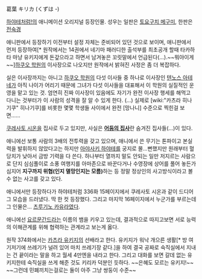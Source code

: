 葛葉 キリカ (くずは -)

[[하야테처럼!]]의 애니메이션 오리지널 등장인물. 성우는 일판은 [[토요구치 메구미]], 한판은 [[전숙경]]

애니판에서 등장하기 이전부터 설정 자체는 준비되어 있던 것으로 보이며, 애니판에서 먼저 등장하여[* 원작에서는 14권에서 네기마 패러디한 출석부를 최초공개 할때 타카하타 마냥 유키지에게 돈갚으라고 하면서 남겨놓은 꼬릿말에서 언급된다(...).~~뭐야이게~~][[하쿠오 학원]]의 이사장으로 나오지만 원작에서 밝혀진 사정은 좀 더 복잡하다.

실은 이사장까지는 아니고 [[하쿠오 학원]]의 다섯 이사들 중 하나로 이사장인 [[텐노스 아테네]]가 아직 나이가 어리기 때문에 그녀가 다섯 이사들을 대표해서 이 학원의 실질적인 운영을 맡고 있는 것. 엄연히 진짜 이사장이 있음에도 자기가 완전 이사장 행세를 해먹고 다니는 것부터가 이 사람의 성격을 잘 알 수 있게 한다. (...) 실제로 [wiki:"카츠라 히나기쿠" 히나기쿠]를 비롯한 몇몇 학생들 사이에서 완전 [망나니] 수준으로 찍힌걸 보면......

[[쿠레사토 시온]]을 집사로 두고 있지만, 사실은 '''[[어둠의 집사]]'''란 숨겨진 집사들(...)이 있다.

애니에선 보통 사람의 3배의 전투력을 갖고 있으며, 애니에서 쓴 무기는 톤파이고 본실력을 발휘하지 않았다고는 하지만 [[아야사키 하야테]]를 궁지로 몰...뻔했지만 원래부터 혈당치가 낮아서 금방 기력을 다 쓴다. 하나부터 열까지 말도 안되는 일만 저지르는 사람으로 단지 심심풀이로 소풍 여행지를 아마존으로 바꾼다거나 수영장에 상어를 풀어 놓든가 심지어 '''지구까지 위협(인지 멸망인지는 모름)'''하는 등 정말 정상인의 사고방식이라고 볼 수 없는 사고를 갖고 있다.

애니에서만 등장하다가 하야테처럼 336화 15페이지에서 쿠레사토 시온과 같이 드디어 그 모습을 드러냈다. 딱 한 컷 등장했다. 그리고 마지막 16페이지에서 누군가를 부르는데 그 인물은... [[츠루기노 카유라]]였다.

애니에선 [[요르문간드]]라는 이름의 뱀을 키우고 있는데, 결과적으로 따지고보면 서로 능력의 이해관계를 위해 협력하는 관계라고 보는게 옳다.

원작 374화에서는 [[카츠라 유키지]]의 선배라고 한다. 유키지가 워낙 개으른 생활[* 방 여기저기에 쓰레기가 널려 있어 마치 쓰레기장 같다.]을 하여 결국 공짜로 숙직실에서 지내는 건 끝이라는 말을 하고 월세 4만엔을 내라고 한다. 그리고 대화를 보면 갈데 없는 유키지한테 숙직실을 쓰게 해준 것도 키리카 덕분인 듯하다. ~~은혜도 모르는 유키지!~~ ~~그런데 민폐끼치는걸로는 둘이 아주 그냥 쌍둥이 수준~~
